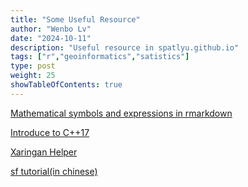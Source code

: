 ```yaml
---
title: "Some Useful Resource"
author: "Wenbo Lv"
date: "2024-10-11"
description: "Useful resource in spatlyu.github.io"
tags: ["r","geoinformatics","satistics"]
type: post
weight: 25
showTableOfContents: true
---
```


[Mathematical symbols and expressions in rmarkdown](https://spatlyu.github.io/materials/mathsymbols.html)

[Introduce to C++17](http://www.tup.tsinghua.edu.cn/upload/books/yz/081003-01.pdf)

[Xaringan Helper](https://spatlyu.github.io/materials/xaringan.pdf)

[sf tutorial(in chinese)](https://spatlyu.github.io/slides/sf_tutorial.html)